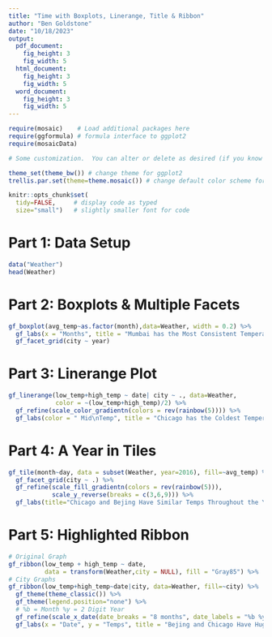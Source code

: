 ```yaml
---
title: "Time with Boxplots, Linerange, Title & Ribbon"
author: "Ben Goldstone"
date: "10/18/2023"
output: 
  pdf_document:
    fig_height: 3
    fig_width: 5
  html_document:
    fig_height: 3
    fig_width: 5
  word_document:
    fig_height: 3
    fig_width: 5
---
```


```r
require(mosaic)    # Load additional packages here 
require(ggformula) # formula interface to ggplot2
require(mosaicData)

# Some customization.  You can alter or delete as desired (if you know what you are doing).

theme_set(theme_bw()) # change theme for ggplot2
trellis.par.set(theme=theme.mosaic()) # change default color scheme for lattice

knitr::opts_chunk$set(
  tidy=FALSE,     # display code as typed
  size="small")   # slightly smaller font for code
```

# Part 1: Data Setup
```r
data("Weather")
head(Weather)
```

# Part 2: Boxplots & Multiple Facets
```r
gf_boxplot(avg_temp~as.factor(month),data=Weather, width = 0.2) %>% 
  gf_labs(x = "Months", title = "Mumbai has the Most Consistent Temperatures") %>% 
  gf_facet_grid(city ~ year)
```

# Part 3: Linerange Plot
```r
gf_linerange(low_temp+high_temp ~ date| city ~ ., data=Weather,
             color = ~(low_temp+high_temp)/2) %>%
  gf_refine(scale_color_gradientn(colors = rev(rainbow(5)))) %>%
  gf_labs(color = " Mid\nTemp", title = "Chicago has the Coldest Temperatures")
```

# Part 4: A Year in Tiles
```r
gf_tile(month~day, data = subset(Weather, year=2016), fill=~avg_temp) %>% 
  gf_facet_grid(city ~ .) %>%
  gf_refine(scale_fill_gradientn(colors = rev(rainbow(5))),
            scale_y_reverse(breaks = c(3,6,9))) %>%
  gf_labs(title="Chicago and Bejing Have Similar Temps Throughout the Year")
```

# Part 5: Highlighted Ribbon
```r
# Original Graph
gf_ribbon(low_temp + high_temp ~ date, 
          data = transform(Weather,city = NULL), fill = "Gray85") %>%
# City Graphs
gf_ribbon(low_temp+high_temp~date|city, data=Weather, fill=~city) %>%
  gf_theme(theme_classic()) %>%
  gf_theme(legend.position="none") %>%
  # %b = Month %y = 2 Digit Year
  gf_refine(scale_x_date(date_breaks = "8 months", date_labels = "%b %y")) %>%
  gf_labs(x = "Date", y = "Temps", title = "Bejing and Chicago Have Huge Variations In Temperatures")
```



